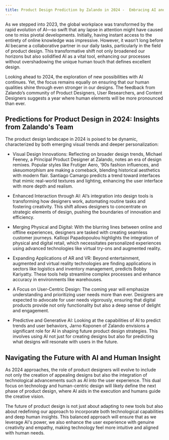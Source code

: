 ```yaml
---
title: Product Design Prediction by Zalando in 2024 -  Embracing AI and Celebrating Humanness
---
```


As we stepped into 2023, the global workplace was transformed by the rapid evolution of AI—so swift that any lapse in attention might have caused one to miss pivotal developments. Initially, having instant access to the entirety of online knowledge was impressive. However, it wasn’t long before AI became a collaborative partner in our daily tasks, particularly in the field of product design. This transformative shift not only broadened our horizons but also solidified AI as a vital tool, enhancing our processes without overshadowing the unique human touch that defines excellent design.

Looking ahead to 2024, the exploration of new possibilities with AI continues. Yet, the focus remains equally on ensuring that our human qualities shine through even stronger in our designs. The feedback from Zalando’s community of Product Designers, User Researchers, and Content Designers suggests a year where human elements will be more pronounced than ever.

<h2>Predictions for Product Design in 2024: Insights from Zalando's Team</h2>

The product design landscape in 2024 is poised to be dynamic, characterized by both emerging visual trends and deeper personalization:

- Visual Design Innovations: Reflecting on broader design trends, Michael Feeney, a Principal Product Designer at Zalando, notes an era of design remixes. Popular styles like Frutiger Aero, ’90s fashion influences, and skeuomorphism are making a comeback, blending historical aesthetics with modern flair. Santiago Camargo predicts a trend toward interfaces that mimic real-world textures and lighting, enhancing the user interface with more depth and realism.

- Enhanced Interaction through AI: AI’s integration into design tools is transforming how designers work, automating routine tasks and fostering creativity. This shift allows designers to concentrate on strategic elements of design, pushing the boundaries of innovation and efficiency.

- Merging Physical and Digital: With the blurring lines between online and offline experiences, designers are tasked with creating seamless customer journeys. Kalliopi Papadopoulou highlights the integration of physical and digital retail, which necessitates personalized experiences using advanced technologies like virtual try-ons and augmented reality.

- Expanding Applications of AR and VR: Beyond entertainment, augmented and virtual reality technologies are finding applications in sectors like logistics and inventory management, predicts Bobby Kariyatty. These tools help streamline complex processes and enhance accuracy in environments like warehouses.

- A Focus on User-Centric Design: The coming year will emphasize understanding and prioritizing user needs more than ever. Designers are expected to advocate for user needs vigorously, ensuring that digital products provide not only functionality but also a deep sense of delight and engagement.

- Predictive and Generative AI: Looking at the capabilities of AI to predict trends and user behaviors, Jarno Koponen of Zalando envisions a significant role for AI in shaping future product design strategies. This involves using AI not just for creating designs but also for predicting what designs will resonate with users in the future.

<h2>Navigating the Future with AI and Human Insight</h2>

As 2024 approaches, the role of product designers will evolve to include not only the creation of appealing designs but also the integration of technological advancements such as AI into the user experience. This dual focus on technology and human-centric design will likely define the next phase of product design, where AI aids in the execution and humans guide the creative vision.

The future of product design is not just about adapting to new tools but also about redefining our approach to incorporate both technological capabilities and deep human insights. This balanced approach will ensure that as we leverage AI's power, we also enhance the user experience with genuine creativity and empathy, making technology feel more intuitive and aligned with human needs.
